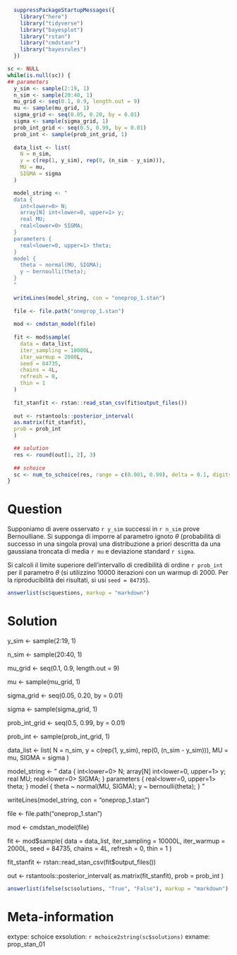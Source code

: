 ```r

  suppressPackageStartupMessages({
    library("here")
    library("tidyverse")
    library("bayesplot")
    library("rstan")
    library("cmdstanr")
    library("bayesrules")
  })

sc <- NULL
while(is.null(sc)) {
## parameters
  y_sim <- sample(2:19, 1)
  n_sim <- sample(20:40, 1)
  mu_grid <- seq(0.1, 0.9, length.out = 9)
  mu <- sample(mu_grid, 1)
  sigma_grid <- seq(0.05, 0.20, by = 0.01)
  sigma <- sample(sigma_grid, 1)
  prob_int_grid <- seq(0.5, 0.99, by = 0.01)
  prob_int <- sample(prob_int_grid, 1)
  
  data_list <- list(
    N = n_sim,
    y = c(rep(1, y_sim), rep(0, (n_sim - y_sim))),
    MU = mu,
    SIGMA = sigma
  )

  model_string <- "
  data {
    int<lower=0> N;
    array[N] int<lower=0, upper=1> y;
    real MU;
    real<lower=0> SIGMA;
  }
  parameters {
    real<lower=0, upper=1> theta;
  }
  model {
    theta ~ normal(MU, SIGMA);
    y ~ bernoulli(theta);
  }
  "
  
  writeLines(model_string, con = "oneprop_1.stan")
  
  file <- file.path("oneprop_1.stan")
  
  mod <- cmdstan_model(file)
  
  fit <- mod$sample(
    data = data_list,
    iter_sampling = 10000L,
    iter_warmup = 2000L,
    seed = 84735,
    chains = 4L,
    refresh = 0,
    thin = 1
  )
  
  fit_stanfit <- rstan::read_stan_csv(fit$output_files())
  
  out <- rstantools::posterior_interval(
  as.matrix(fit_stanfit),
  prob = prob_int
  )

  ## solution
  res <- round(out[1, 2], 3)
  
  ## schoice
  sc <- num_to_schoice(res, range = c(0.001, 0.99), delta = 0.1, digits = 3)
}
```

Question
========
Supponiamo di avere osservato `r y_sim` successi in `r n_sim` prove Bernoulliane.  Si supponga di imporre al parametro ignoto $\theta$ (probabilità di successo in una singola prova) una distribuzione a priori descritta da una gaussiana troncata di media `r mu` e deviazione standard `r sigma`. 

Si calcoli il limite superiore dell'intervallo di credibilità di ordine `r prob_int` per il parametro $\theta$ (si utilizzino 10000 iterazioni con un warmup di 2000. Per la riproducibilità dei risultati, si usi `seed = 84735`).

```r
answerlist(sc$questions, markup = "markdown")
```

Solution
========

  y_sim <- sample(2:19, 1)
  
  n_sim <- sample(20:40, 1)
  
  mu_grid <- seq(0.1, 0.9, length.out = 9)
  
  mu <- sample(mu_grid, 1)
  
  sigma_grid <- seq(0.05, 0.20, by = 0.01)
  
  sigma <- sample(sigma_grid, 1)
  
  prob_int_grid <- seq(0.5, 0.99, by = 0.01)
  
  prob_int <- sample(prob_int_grid, 1)
  
  data_list <- list(
  N = n_sim,
  y = c(rep(1, y_sim), rep(0, (n_sim - y_sim))),
  MU = mu,
  SIGMA = sigma
  )

  model_string <- "
  data {
    int<lower=0> N;
    array[N] int<lower=0, upper=1> y;
    real MU;
    real<lower=0> SIGMA;
  }
  parameters {
    real<lower=0, upper=1> theta;
  }
  model {
    theta ~ normal(MU, SIGMA);
    y ~ bernoulli(theta);
  }
  "
  
  writeLines(model_string, con = "oneprop_1.stan")
  
  file <- file.path("oneprop_1.stan")
  
  mod <- cmdstan_model(file)
  
  fit <- mod$sample(
    data = data_list,
    iter_sampling = 10000L,
    iter_warmup = 2000L,
    seed = 84735,
    chains = 4L,
    refresh = 0,
    thin = 1
  )
  
  fit_stanfit <- rstan::read_stan_csv(fit$output_files())
  
  out <- rstantools::posterior_interval(
    as.matrix(fit_stanfit),
    prob = prob_int
  )

```r
answerlist(ifelse(sc$solutions, "True", "False"), markup = "markdown")
```

Meta-information
================
extype: schoice
exsolution: `r mchoice2string(sc$solutions)`
exname: prop_stan_01
